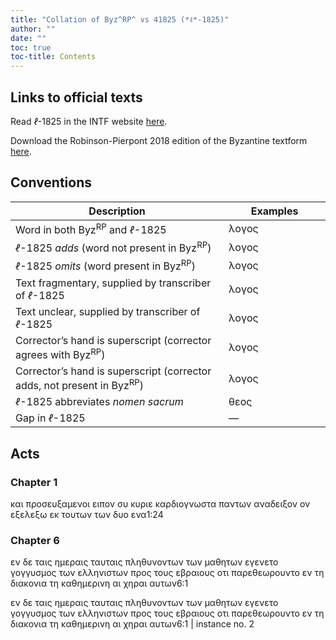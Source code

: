 ```yaml
---
title: "Collation of Byz^RP^ vs 41825 (*ℓ*-1825)"
author: ""
date: ""
toc: true
toc-title: Contents
---
```


::: {.callout-note appearance="minimal" icon="false" collapse="true"}
# Links to official texts

Read *ℓ*-1825 in the INTF website [here](https://ntvmr.uni-muenster.de/manuscript-workspace?docID=41825).

Download the Robinson-Pierpont 2018 edition of the Byzantine textform [here](https://web.archive.org/web/20210413060536/https://byzantinetext.com/wp-content/uploads/2021/03/robinson-pierpont-2018-gnt-edition.pdf).


:::


::: {.callout-note appearance="minimal" icon="false" collapse="true"}
# Conventions

| Description                                                              	| Examples                           	|
|--------------------------------------------------------------------------	|------------------------------------	|
| Word in both Byz^RP^ and *ℓ*-1825                                   	| λογος                              	|
| *ℓ*-1825 *adds* (word not present in Byz^RP^)                       	| [λογος]{.greek-added}            	|
| *ℓ*-1825 *omits* (word present in Byz^RP^)                          	| [λογος]{.greek-omitted}          	|
| Text fragmentary, supplied by transcriber of *ℓ*-1825               	| [λογος]{.greek-supplied}         	|
| Text unclear, supplied by transcriber of *ℓ*-1825                   	| [λογος]{.unclear}                	|
| Corrector's hand is superscript (corrector agrees with Byz^RP^)          	| [λογος]{.corr}                   	|
| Corrector's hand is superscript (corrector adds, not present in Byz^RP^) 	| [[λογος]{.corr}]{.greek-added} 	|
| *ℓ*-1825 abbreviates *nomen sacrum*                                 	| [θεος]{.greek-abbr}            	|
| Gap in *ℓ*-1825                                                     	| [―]{.gap}                        	|
:::

## Acts

### Chapter 1

[και]{.greek-omitted} [προσευξαμενοι]{.greek-omitted} [ειπον]{.greek-omitted} [συ]{.greek-omitted} [κυριε]{.greek-omitted} [καρδιογνωστα]{.greek-omitted} [παντων]{.greek-omitted} [αναδειξον]{.greek-omitted} [ον]{.greek-omitted} [εξελεξω]{.greek-omitted} [εκ]{.greek-omitted} [τουτων]{.greek-omitted} [των]{.greek-omitted} [δυο]{.greek-omitted} [ενα]{.greek-omitted}[1:24]{.aside}

### Chapter 6

[εν]{.greek-omitted} [δε]{.greek-omitted} [ταις]{.greek-omitted} [ημεραις]{.greek-omitted} [ταυταις]{.greek-omitted} [πληθυνοντων]{.greek-omitted} [των]{.greek-omitted} [μαθητων]{.greek-omitted} [εγενετο]{.greek-omitted} [γογγυσμος]{.greek-omitted} [των]{.greek-omitted} [ελληνιστων]{.greek-omitted} [προς]{.greek-omitted} [τους]{.greek-omitted} [εβραιους]{.greek-omitted} [οτι]{.greek-omitted} [παρεθεωρουντο]{.greek-omitted} [εν]{.greek-omitted} [τη]{.greek-omitted} [διακονια]{.greek-omitted} [τη]{.greek-omitted} [καθημερινη]{.greek-omitted} [αι]{.greek-omitted} [χηραι]{.greek-omitted} [αυτων]{.greek-omitted}[6:1]{.aside}

[εν]{.greek-omitted} [δε]{.greek-omitted} [ταις]{.greek-omitted} [ημεραις]{.greek-omitted} [ταυταις]{.greek-omitted} [πληθυνοντων]{.greek-omitted} [των]{.greek-omitted} [μαθητων]{.greek-omitted} [εγενετο]{.greek-omitted} [γογγυσμος]{.greek-omitted} [των]{.greek-omitted} [ελληνιστων]{.greek-omitted} [προς]{.greek-omitted} [τους]{.greek-omitted} [εβραιους]{.greek-omitted} [οτι]{.greek-omitted} [παρεθεωρουντο]{.greek-omitted} [εν]{.greek-omitted} [τη]{.greek-omitted} [διακονια]{.greek-omitted} [τη]{.greek-omitted} [καθημερινη]{.greek-omitted} [αι]{.greek-omitted} [χηραι]{.greek-omitted} [αυτων]{.greek-omitted}[6:1 | instance no. 2]{.aside}

